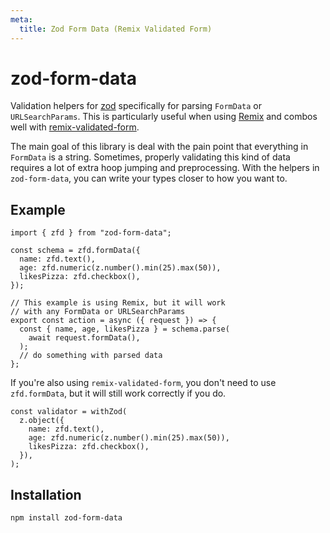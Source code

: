 ```yaml
---
meta:
  title: Zod Form Data (Remix Validated Form)
---
```


# zod-form-data

Validation helpers for [zod](https://github.com/colinhacks/zod)
specifically for parsing `FormData` or `URLSearchParams`.
This is particularly useful when using [Remix](https://github.com/remix-run/remix)
and combos well with [remix-validated-form](/).

The main goal of this library is deal with the pain point that everything in `FormData` is a string.
Sometimes, properly validating this kind of data requires a lot of extra hoop jumping and preprocessing.
With the helpers in `zod-form-data`, you can write your types closer to how you want to.

## Example

```tsx
import { zfd } from "zod-form-data";

const schema = zfd.formData({
  name: zfd.text(),
  age: zfd.numeric(z.number().min(25).max(50)),
  likesPizza: zfd.checkbox(),
});

// This example is using Remix, but it will work
// with any FormData or URLSearchParams
export const action = async ({ request }) => {
  const { name, age, likesPizza } = schema.parse(
    await request.formData(),
  );
  // do something with parsed data
};
```

If you're also using `remix-validated-form`, you don't need to use `zfd.formData`,
but it will still work correctly if you do.

```tsx
const validator = withZod(
  z.object({
    name: zfd.text(),
    age: zfd.numeric(z.number().min(25).max(50)),
    likesPizza: zfd.checkbox(),
  }),
);
```

## Installation

```bash
npm install zod-form-data
```
